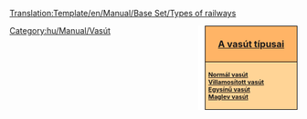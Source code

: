 <noinclude>[[Translation:Template/en/Manual/Base Set/Types of railways]]</noinclude><noinclude></noinclude><div style="float:right; padding-left:12px; background:#ffffff;">
<div style="width:150px; border:1px solid #000000; background:#ffb466; padding:5px; -moz-border-radius-topleft:5px; -moz-border-radius-topright:5px; font-size: 12pt;">
<center><strong><font size="3">[[hu/Manual/Base Set/Vasút típusai|A vasút típusai]]</font></strong></center>
</div>
<div style="width:150px;  border:1px solid black; border-top-width: 0px; background:#ffd496; padding:5px; -moz-border-radius-bottomleft:5px; -moz-border-radius-bottomright:8px; font-size: 8pt;">
<strong>
[[hu/Manual/Base Set/Normál vasút|Normál vasút]]<br/>
[[hu/Manual/Base Set/Villamosított vasút|Villamosított vasút]]<br/>
[[hu/Manual/Base Set/Egysínű vasút|Egysínű vasút]]<br/>
[[hu/Manual/Base Set/Maglev vasút|Maglev vasút]]
</strong>
</div>
</div>
<includeonly>[[Category:hu/Manual/Vasút]]</includeonly>